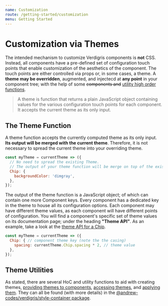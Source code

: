 ```yaml
---
name: Customization
route: /getting-started/customization
menu: Getting Started
---
```


# Customization via Themes
The intended mechanism to customize Verdigris components is **not** CSS. Instead, all components have a pre-defined set of configuration touch points that enable customization of the aesthetics of the component. The touch points are either controlled via props or, in some cases, a theme. A **theme may be overridden**, augmented, and injectecd at **any point** in your component tree; with the help of some ~~components and~~ [utility high order functions](/packages/style-container#applytheme-hoc).

> A theme is function that returns a plain JavaScript object containing values for the various configuration touch points for each component. It accepts the current theme as its only input.

## The Theme Function
A theme function accepts the currently computed theme as its only input. **Its output will be merged with the current theme**. Therefore, it is not necessary to spread the current theme into your overriding theme.

```js
const myTheme = currentTheme => ({
  // No need to spread the existing Theme.
  // The output of your theme function will be merge on top of the existing theme.
  Chip: {
    backgroundColor: 'dimgray',
  },
});
```

The output of the theme function is a JavaScript object; of which can contain one more Component keys. Every component has a dedicated key in the theme to house all its configuration options. Each component may have different theme values, as each component will have different points of configuration. You will find a component's specific set of theme values on its documentation page; under the heading **"Theme API"**. As an example, take a look at the [theme API for a Chip](/packages/chip/components/chip#theme-api).

```js
const myTheme = currentTheme => ({
  Chip: { // component theme key (note the the casing)
    spacing: currentTheme.Chip.spacing * 2, // theme value
  },
});
```

## Theme Utilities
As stated, there are several HoC and utility functions to aid with creating themes, [providing themes to components](/packages/style-container#themeprovider), [accessing themes](/packages/style-container#withtheme-hoc), and [applying them](/packages/style-container#applytheme-hoc). They can all be found (with more details) in the [@andrew-codes/verdigris/style-container package](/packages/style-container).
